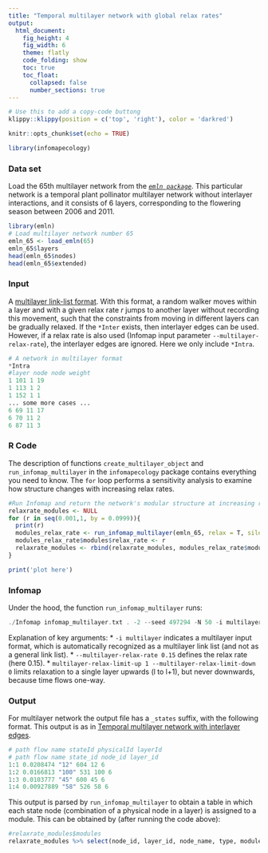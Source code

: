 ```yaml
---
title: "Temporal multilayer network with global relax rates"
output:
  html_document: 
    fig_height: 4
    fig_width: 6
    theme: flatly
    code_folding: show
    toc: true
    toc_float:
      collapsed: false
      number_sections: true
---
```

```r
# Use this to add a copy-code buttong
klippy::klippy(position = c('top', 'right'), color = 'darkred')
```

```r
knitr::opts_chunk$set(echo = TRUE)
```

```r
library(infomapecology)
```

### Data set
Load the 65th multilayer network from the [_`emln package`_](https://github.com/Ecological-Complexity-Lab/emln). This particular network is a temporal plant pollinator multilayer network without interlayer interactions, and it consists of 6 layers, corresponding to the flowering season between 2006 and 2011.

```r
library(emln)
# Load multilayer network number 65
emln_65 <- load_emln(65)
emln_65$layers
head(emln_65$nodes)
head(emln_65$extended)
```
### Input
A [multilayer link-list format](https://www.mapequation.org/infomap/#InputMultilayer). With this format, a random walker moves within a layer and with a given relax rate _r_ jumps to another layer without recording this movement, such that the constraints from moving in different layers can be gradually relaxed. If the `*Inter` exists, then interlayer edges can be used. However, if a relax rate is also used (Infomap input parameter `--multilayer-relax-rate`), the interlayer edges are ignored. Here we only include `*Intra`.

```Python
# A network in multilayer format
*Intra
#layer node node weight
1 101 1 19
1 113 1 2
1 152 1 1
... some more cases ...
6 69 11 17
6 70 11 2
6 87 11 3
```

### R Code
The description of functions `create_multilayer_object` and `run_infomap_multilayer` in the `infomapecology` package contains everything you need to know. The `for` loop performs a sensitivity analysis to examine how structure changes with increasing relax rates.

```r
#Run Infomap and return the network's modular structure at increasing relax-rates.
relaxrate_modules <- NULL
for (r in seq(0.001,1, by = 0.0999)){
  print(r)
  modules_relax_rate <- run_infomap_multilayer(emln_65, relax = T, silent = T, trials = 50, seed = 497294, multilayer_relax_rate = r, multilayer_relax_limit_up = 1, multilayer_relax_limit_down = 0, temporal_network = T)
  modules_relax_rate$modules$relax_rate <- r
  relaxrate_modules <- rbind(relaxrate_modules, modules_relax_rate$modules)
}
```


```r
print('plot here')
```

### Infomap
Under the hood, the function `run_infomap_multilayer` runs:
```C++
./Infomap infomap_multilayer.txt . -2 --seed 497294 -N 50 -i multilayer --multilayer-relax-rate 0.15 --multilayer-relax-limit-up 1 --multilayer-relax-limit-down 0 --silent
```

Explanation of key arguments:
* `-i multilayer` indicates a multilayer input format, which is automatically recognized as a multilayer link list (and not as a general link list).
* `--multilayer-relax-rate 0.15` defines the relax rate (here 0.15).
* `multilayer-relax-limit-up 1 --multilayer-relax-limit-down 0` limits relaxation to a single layer upwards (l to l+1), but never downwards, because time flows one-way.

### Output
For multilayer network the output file has a `_states` suffix, with the following format. This output is as in [Temporal multilayer network with interlayer edges](multilayer_interlayer.md). 

```Python
# path flow name stateId physicalId layerId
# path flow name state_id node_id layer_id
1:1 0.0208474 "12" 604 12 6
1:2 0.0166813 "100" 531 100 6
1:3 0.0103777 "45" 600 45 6
1:4 0.00927889 "58" 526 58 6
```
This output is parsed by `run_infomap_multilayer` to obtain a table in which each state node (combination of a physical node in a layer) is assigned to a module. This can be obtained by (after running the code above):
```r
#relaxrate_modules$modules
relaxrate_modules %>% select(node_id, layer_id, node_name, type, module)
```
